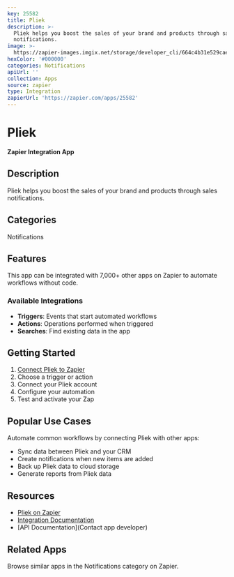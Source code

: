 ```yaml
---
key: 25582
title: Pliek
description: >-
  Pliek helps you boost the sales of your brand and products through sales
  notifications.
image: >-
  https://zapier-images.imgix.net/storage/developer_cli/664c4b31e529caee89c718a40135842c.png?auto=format%2Ccompress&ixlib=python-3.0.0&q=50
hexColor: '#000000'
categories: Notifications
apiUrl: ''
collection: Apps
source: zapier
type: Integration
zapierUrl: 'https://zapier.com/apps/25582'
---
```

# Pliek

**Zapier Integration App**

## Description

Pliek helps you boost the sales of your brand and products through sales notifications.

## Categories

Notifications

## Features

This app can be integrated with 7,000+ other apps on Zapier to automate workflows without code.

### Available Integrations

- **Triggers**: Events that start automated workflows
- **Actions**: Operations performed when triggered
- **Searches**: Find existing data in the app

## Getting Started

1. [Connect Pliek to Zapier](https://zapier.com/apps/25582)
2. Choose a trigger or action
3. Connect your Pliek account
4. Configure your automation
5. Test and activate your Zap

## Popular Use Cases

Automate common workflows by connecting Pliek with other apps:

- Sync data between Pliek and your CRM
- Create notifications when new items are added
- Back up Pliek data to cloud storage
- Generate reports from Pliek data

## Resources

- [Pliek on Zapier](https://zapier.com/apps/25582)
- [Integration Documentation](https://zapier.com/apps/25582/integrations)
- [API Documentation](Contact app developer)

## Related Apps

Browse similar apps in the Notifications category on Zapier.
